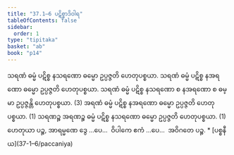 ```yaml
---
title: "37.1–6 ပဋိစ္စာဒိဝါရ"
tableOfContents: false
sidebar:
  order: 1
type: "tipitaka"
basket: "ab"
book: "p14"
---
```



<DynamicBreadcrumb />

<Division number="52" book="p14" e="ch" v="40" p="212">

<Paragraph number="169" book="p14">
သရဏံ ဓမ္မံ ပဋိစ္စ နသရဏော ဓမ္မော ဥပ္ပဇ္ဇတိ ဟေတုပစ္စယာ. သရဏံ ဓမ္မံ ပဋိစ္စ နအရဏော ဓမ္မော ဥပ္ပဇ္ဇတိ ဟေတုပစ္စယာ. သရဏံ ဓမ္မံ ပဋိစ္စ နသရဏော စ နအရဏော စ ဓမ္မာ ဥပ္ပဇ္ဇန္တိ ဟေတုပစ္စယာ. (3)


</Paragraph>

<Paragraph number="170" book="p14">
အရဏံ ဓမ္မံ ပဋိစ္စ နအရဏော ဓမ္မော ဥပ္ပဇ္ဇတိ ဟေတုပစ္စယာ. (1)


</Paragraph>

<Paragraph number="171" book="p14">
သရဏဉ္စ အရဏဉ္စ ဓမ္မံ ပဋိစ္စ နသရဏော ဓမ္မော ဥပ္ပဇ္ဇတိ ဟေတုပစ္စယာ. (1)


</Paragraph>

<Paragraph number="172" book="p14">
ဟေတုယာ ပဉ္စ, အာရမ္မဏေ ဒွေ …ပေ…  ဝိပါကေ ဧကံ …ပေ…  အဝိဂတေ ပဉ္စ.

</Paragraph>
</Division>

<TableOfContents book="p14" section="37.1">
* [ပစ္စနီယ](37-1–6/paccaniya)
</TableOfContents>